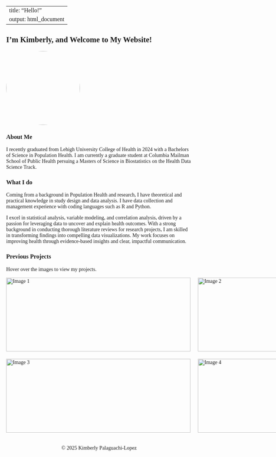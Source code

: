 
---
title: "Hello!"
output: html_document
---

<style>
body {
    font-family: 'Georgia', serif;
}

h1, h2, h3 {
    font-family: 'Georgia', serif;
}
</style>

## I'm Kimberly, and Welcome to My Website!


<img src="images/IMG_5708.jpeg" style="width:200px; height:200px; border-radius:50%; object-fit:cover;">


### About Me

I recently graduated from Lehigh University College of Health in 2024 with a Bachelors of Science in Population Health. I am currently a graduate student at Columbia Mailman School of Public Health persuing a Masters of Science in Biostatistics on the Health Data Science Track. 

### What I do

Coming from a background in Population Health and research, I have theoretical and practical knowledge in study design and data analysis. I have data collection and management experience with coding languages such as R and Python.

I excel in statistical analysis, variable modeling, and correlation analysis, driven by a passion for leveraging data to uncover and explain health outcomes. With a strong background in conducting thorough literature reviews for research projects, I am skilled in transforming findings into compelling data visualizations. My work focuses on improving health through evidence-based insights and clear, impactful communication.

### Previous Projects 

Hover over the images to view my projects. 
```{=html}
<style>

#image-grid .grid-container {
  display: grid;
  grid-template-columns: repeat(2, 1fr);  /* 2 columns */
  gap: 20px;  
  justify-items: center;
  align-items: center;
}


#image-grid .container {
  position: relative;
  width: 500px;  
  height: 200px; 
}

#image-grid .image {
  display: block;
  width: 100%;
  height: 100%;
  object-fit: cover;  
  transition: filter 0.5s ease;  
}


#image-grid .container:hover .image {
  filter: blur(1px);  
}


#image-grid .overlay {
  position: absolute;
  top: 0;
  bottom: 0;
  left: 0;
  right: 0;
  opacity: 0;  
  transition: .5s ease; /* for opacity */
}


#image-grid .container:hover .overlay {
  opacity: 1;  /* Show overlay when container is hovered */
}

#image-grid .text {
  color: white;
  font-size: 20px;
  position: absolute;
  top: 50%;
  left: 50%;
  transform: translate(-50%, -50%);
  text-align: center;
}

#image-grid .text a {
  color: white; 
  text-decoration: none; 
}

#image-grid .text a:hover {
  text-decoration: underline; 
}
</style>


<!-- Image Grid-->
<div id="image-grid">
  <div class="grid-container">
    <div class="container">
      <img src="images/photo1.jpg" alt="Image 1" class="image">
      <div class="overlay">
        <div class="text"><a href="projects.html">Breast Cancer Survival Modeling</a></div>
      </div>
    </div>
    <div class="container">
      <img src="images/photo2.jpg" alt="Image 2" class="image">
      <div class="overlay">
        <div class="text"><a href="asthma_project.html">Asthma Prevalence and Temperature</a></div>
      </div>
    </div>
    <div class="container">
      <img src="images/photo3.jpg" alt="Image 3" class="image">
      <div class="overlay">
        <div class="text"><a href="ewaste.html">E-waste and Health Outcomes in Latin America</a></div>
      </div>
    </div>
    <div class="container">
      <img src="images/photo4.jpg" alt="Image 4" class="image">
      <div class="overlay">
        <div class="text"><a href="cap.html">Health Disparities Among Older Adults Living with a Disability in NYC</a></div>
      </div>
    </div>
  </div>
</div>

```



```{=html}
<head>
    <meta charset="UTF-8">
    <meta name="viewport" content="width=device-width, initial-scale=1.0">
    <title>My Portfolio</title>
    <link rel="stylesheet" href="https://cdnjs.cloudflare.com/ajax/libs/font-awesome/6.0.0-beta3/css/all.min.css">
    <style>
        footer {
            text-align: center;
            padding: 20px;
            background-color: transparent;
        }
    </style>
</head>
<body>

<footer>
    <p>© 2025 Kimberly Palaguachi-Lopez</p>
</footer>

</body>
</html>

```





